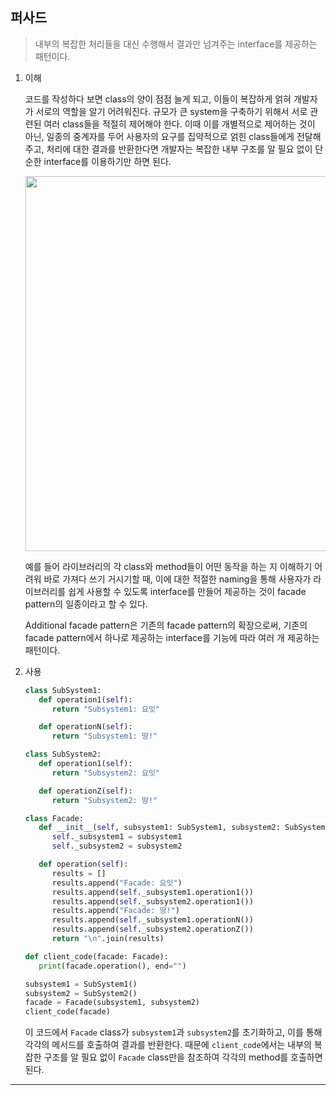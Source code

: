 ## 퍼사드

> 내부의 복잡한 처리들을 대신 수행해서 결과만 넘겨주는 interface를 제공하는 패턴이다.

1. 이해

   코드를 작성하다 보면 class의 양이 점점 늘게 되고, 이들이 복잡하게 얽혀 개발자가 서로의 역할을 알기 어려워진다. 규모가 큰 system을 구축하기 위해서 서로 관련된 여러 class들을 적절히 제어해야 한다. 이때 이를 개별적으로 제어하는 것이 아닌, 일종의 중계자를 두어 사용자의 요구를 집약적으로 얽힌 class들에게 전달해 주고, 처리에 대한 결과를 반환한다면 개발자는 복잡한 내부 구조를 알 필요 없이 단순한 interface를 이용하기만 하면 된다.

   <img src="https://github.com/user-attachments/assets/57304870-38d3-41f9-8ad0-f4a4cc14ba79" width="600" />

   예를 들어 라이브러리의 각 class와 method들이 어떤 동작을 하는 지 이해하기 어려워 바로 가져다 쓰기 거시기할 때, 이에 대한 적절한 naming을 통해 사용자가 라이브러리를 쉽게 사용할 수 있도록 interface를 만들어 제공하는 것이 facade pattern의 일종이라고 할 수 있다.

   Additional facade pattern은 기존의 facade pattern의 확장으로써, 기존의 facade pattern에서 하나로 제공하는 interface를 기능에 따라 여러 개 제공하는 패턴이다.

2. 사용

   ```python
   class SubSystem1:
      def operation1(self):
         return "Subsystem1: 요잇"

      def operationN(self):
         return "Subsystem1: 땅!"

   class SubSystem2:
      def operation1(self):
         return "Subsystem2: 요잇"

      def operationZ(self):
         return "Subsystem2: 땅!"

   class Facade:
      def __init__(self, subsystem1: SubSystem1, subsystem2: SubSystem2):
         self._subsystem1 = subsystem1
         self._subsystem2 = subsystem2

      def operation(self):
         results = []
         results.append("Facade: 요잇")
         results.append(self._subsystem1.operation1())
         results.append(self._subsystem2.operation1())
         results.append("Facade: 땅!")
         results.append(self._subsystem1.operationN())
         results.append(self._subsystem2.operationZ())
         return "\n".join(results)

   def client_code(facade: Facade):
      print(facade.operation(), end="")

   subsystem1 = SubSystem1()
   subsystem2 = SubSystem2()
   facade = Facade(subsystem1, subsystem2)
   client_code(facade)
   ```

   이 코드에서 `Facade` class가 `subsystem1`과 `subsystem2`를 초기화하고, 이를 통해 각각의 메서드를 호출하여 결과를 반환한다. 때문에 `client_code`에서는 내부의 복잡한 구조를 알 필요 없이 `Facade` class만을 참조하여 각각의 method를 호출하면 된다.

---
